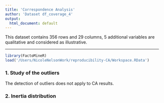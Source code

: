 ```yaml
---
title: 'Correspondence Analysis'
author: 'Dataset df_coverage_4'
output:
  html_document: default
---
```

This dataset contains 356 rows and 29 columns, 5 additional variables are qualitative and considered as illustrative.

- - -

```r
library(FactoMineR)
load('/Users/NicoleNelsonWork/reproducibility-CA/Workspace.RData')
```
### 1. Study of the outliers
The detection of outliers does not apply to CA results.

### 2. Inertia distribution
